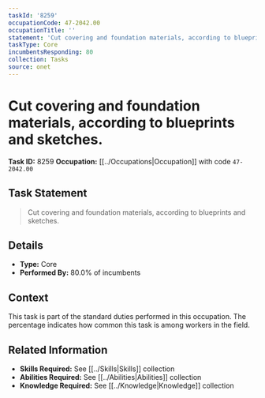 ```yaml
---
taskId: '8259'
occupationCode: 47-2042.00
occupationTitle: ''
statement: 'Cut covering and foundation materials, according to blueprints and sketches.'
taskType: Core
incumbentsResponding: 80
collection: Tasks
source: onet
---
```

# Cut covering and foundation materials, according to blueprints and sketches.

**Task ID:** 8259
**Occupation:** [[../Occupations|Occupation]] with code `47-2042.00`

## Task Statement

> Cut covering and foundation materials, according to blueprints and sketches.

## Details

- **Type:** Core
- **Performed By:** 80.0% of incumbents

## Context

This task is part of the standard duties performed in this occupation. The percentage indicates how common this task is among workers in the field.

## Related Information

- **Skills Required:** See [[../Skills|Skills]] collection
- **Abilities Required:** See [[../Abilities|Abilities]] collection
- **Knowledge Required:** See [[../Knowledge|Knowledge]] collection
